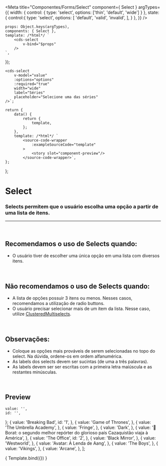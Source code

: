 
<Meta
	title="Componentes/Forms/Select"
	component={ Select }
	argTypes={{
		width: { 
			control: { 
				type: 'select',
				options: ['thin', 'default', 'wide']
			}
		},
		state: {
			control:{
				type: 'select',
				options: [
					'default',
					'valid',
					'invalid',
				],
			}
		},
	}}
/>

	props: Object.keys(argTypes),
	components: { Select },
	template: /*html*/ `
		<cds-select
			v-bind="$props" 
		/>
	`,
});

	<cds-select
		v-model="value"
		:options="options"
		:required="true"
		width="wide"
		label="Séries"
		placeholder="Selecione uma das séries"
	/>`;

	return {
		data() {
			return {
				template,
			};
		},
		template: /*html*/ `
			<source-code-wrapper
				:exampleSourceCode="template"
			>
				<story slot="component-preview"/>
			</source-code-wrapper>`,
	};
};

# Select

### Selects permitem que o usuário escolha uma opção a partir de uma lista de itens.
---
<br />

## Recomendamos o uso de Selects quando:
- O usuário tiver de escolher uma única opção em uma lista com diversos itens.


<br />

## Não recomendamos o uso de Selects quando:
- A lista de opções possuir 3 itens ou menos. Nesses casos, recomendamos a utilização de radio buttons.
- O usuário precisar selecionar mais de um item da lista. Nesse caso, utilize <a href="https://sysvale.github.io/cuida/?path=/docs/componentes-forms-clusteredmultiselect--clustered-multiselect">ClusteredMultiselects</a>.

<br />

## Observações:
- Coloque as opções mais prováveis de serem selecionadas no topo do select. Na dúvida, ordene-os em ordem alfanumérica.
- As labels dos selects devem ser sucintas (de uma a três palavras).
- As labels devem ser ser escritas com a primeira letra maiúscula e as restantes minúsculas.

<br />

## Preview

	value: '',
	id: '',
};
	{
		value: 'Breaking Bad',
		id: '1',
	},
	{
		value: 'Game of Thrones',
	},
	{
		value: 'The Umbrella Academy',
	},
	{
		value: 'Fringe',
	},
	{
		value: 'Dark',
	},
	{
		value: '👀 Borat: o segundo melhor repórter do glorioso país Cazaquistão viaja à América',
	},
	{
		value: 'The Office',
		id: '2',
	},
	{
		value: 'Black Mirror',
	},
	{
		value: 'Westworld',
	},
	{
		value: 'Avatar: A Lenda de Aang',
	},
	{
		value: 'The Boys',
	},
	{
		value: 'Vikings',
	},
	{
		value: 'Arcane',
	},
];


<Canvas>
	<Story
		name="Select"
		decorators={[docsDecorator]}
		args={{
			value,
			options,
			width: 'wide',
			label: 'Séries',
			placeholder: 'Selecione uma das séries',
			required: true,
		}}
	>
		{ Template.bind({}) }
	</Story>
</Canvas>

<ArgsTable story="Select" />
